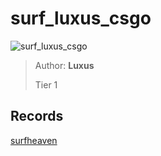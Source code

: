 
# surf_luxus_csgo

![surf_luxus_csgo](https://raw.githubusercontent.com/Sayt123/SurfMapPics/Maps-and-bonuses/csgo/surf_luxus_csgo.jpg)

> Author: **Luxus**
>
> Tier 1

## Records

[surfheaven](https://surfheaven.eu/map/surf_luxus_csgo)
